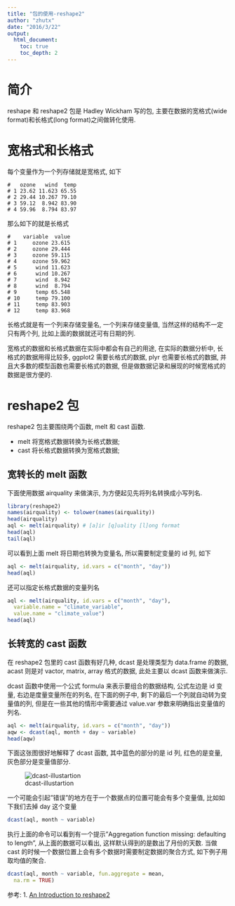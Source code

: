 ```yaml
---
title: "包的使用-reshape2"
author: "zhutx"
date: "2016/3/22"
output:
  html_document:
    toc: true
    toc_depth: 2
---
```


# 简介

reshape 和 reshape2 包是 Hadley Wickham 写的包, 主要在数据的宽格式(wide format)和长格式(long format)之间做转化使用.

# 宽格式和长格式

每个变量作为一个列存储就是宽格式, 如下

```
#   ozone   wind  temp
# 1 23.62 11.623 65.55
# 2 29.44 10.267 79.10
# 3 59.12  8.942 83.90
# 4 59.96  8.794 83.97
```

那么如下的就是长格式

```
#    variable  value
# 1     ozone 23.615
# 2     ozone 29.444
# 3     ozone 59.115
# 4     ozone 59.962
# 5      wind 11.623
# 6      wind 10.267
# 7      wind  8.942
# 8      wind  8.794
# 9      temp 65.548
# 10     temp 79.100
# 11     temp 83.903
# 12     temp 83.968
```

长格式就是有一个列来存储变量名, 一个列来存储变量值, 当然这样的结构不一定只有两个列, 比如上面的数据就还可有日期的列.

宽格式的数据和长格式数据在实际中都会有自己的用途, 在实际的数据分析中, 长格式的数据用得比较多, ggplot2 需要长格式的数据, plyr 也需要长格式的数据, 并且大多数的模型函数也需要长格式的数据, 但是做数据记录和展现的时候宽格式的数据是很方便的.

# reshape2 包

reshape2 包主要围绕两个函数, melt 和 cast 函数.

* melt 将宽格式数据转换为长格式数据;
* cast 将长格式数据转换为宽格式数据;

## 宽转长的 melt 函数

下面使用数据 airquality 来做演示, 为方便起见先将列名转换成小写列名.

```r
library(reshape2)
names(airquality) <- tolower(names(airquality))
head(airquality)
aql <- melt(airquality) # [a]ir [q]uality [l]ong format
head(aql)
tail(aql)
```

可以看到上面 melt 将日期也转换为变量名, 所以需要制定变量的 id 列, 如下

```r
aql <- melt(airquality, id.vars = c("month", "day"))
head(aql)
```

还可以指定长格式数据的变量列名

```r
aql <- melt(airquality, id.vars = c("month", "day"),
  variable.name = "climate_variable", 
  value.name = "climate_value")
head(aql)
```

## 长转宽的 cast 函数

在 reshape2 包里的 cast 函数有好几种, dcast 是处理类型为 data.frame 的数据, acast 则是对 vactor, matrix, array 格式的数据, 此处主要以 dcast 函数来做演示.

dcast 函数中使用一个公式 formula 来表示要组合的数据结构, 公式左边是 id 变量, 右边是度量变量所在的列名, 在下面的例子中, 剩下的最后一个列就自动转为变量值的列, 但是在一些其他的情形中需要通过 value.var 参数来明确指出变量值的列名.


```r
aql <- melt(airquality, id.vars = c("month", "day"))
aqw <- dcast(aql, month + day ~ variable)
head(aqw)
```

下面这张图很好地解释了 dcast 函数, 其中蓝色的部分的是 id 列, 红色的是变量, 灰色部分是变量值部分.

![dcast-illustartion](./pic/dcast-illustration.png)

一个可能会引起"错误"的地方在于一个数据点的位置可能会有多个变量值, 比如如下我们去掉 day 这个变量

```r
dcast(aql, month ~ variable)
```

执行上面的命令可以看到有一个提示"Aggregation function missing: defaulting to length", 从上面的数据可以看出, 这样默认得到的是数出了月份的天数. 当做 cast 的时候一个数据位置上会有多个数据时需要制定数据的聚合方式, 如下例子用取均值的聚合.

```r
dcast(aql, month ~ variable, fun.aggregate = mean, 
  na.rm = TRUE)
```


参考:
1. [An Introduction to reshape2](http://seananderson.ca/2013/10/19/reshape.html)
